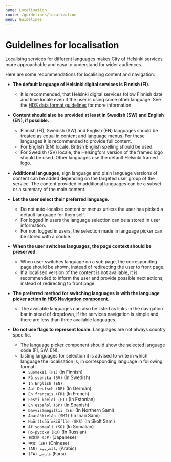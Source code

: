 ```yaml
---
name: Localisation
route: /guidelines/localization
menu: Guidelines
---
```




# Guidelines for localisation
<LargeParagraph>
    Localising services for different languages makes City of Helsinki services more approachable and easy to understand for wider audiences.
</LargeParagraph>

Here are some recommendations for localising content and navigation:

- **The default language of Helsinki digital services is Finnish (FI).**
  - It is recommended, that Helsinki digital services follow Finnish date and time locale even if the user is using some other language. See the [HDS data format guidelines](https://hds.hel.fi/guidelines/data-formats "HDS data format guidelines") for more information.
- **Content should also be provided at least in Swedish (SW) and English (EN), if possible.**
  - Finnish (FI), Swedish (SW) and English (EN) languages should be treated as equal in content and language menus. For these languages it is recommended to provide full content.
  - For English (EN) locale, British English spelling should be used.
  - For Swedish (SV) locale, the Helsingfors version of the framed logo should be used. Other languages use the default Helsinki framed logo.
- **Additional languages**, sign language and plain language versions of content can be added depending on the targeted user group of the service. The content provided in additional languages can be a subset or a summary of the main content.


- **Let the user select their preferred language.**
  - Do not auto-localise content or menus unless the user has picked a default language for them self. 
  - For logged in users the language selection can be a stored in user information.
  - For non logged in users, the selection made in language picker can be stored with a cookie.
- **When the user switches languages, the page context should be preserved.**
  - When user switches language on a sub page, the corresponding page should be shown, instead of redirecting the user to front page.
  - If a localised version of the content is not available, it is recommended to inform the user and provide possible next actions, instead of redirecting to front page.
- **The preferred method for switching languages is with the language picker action in [HDS Navigation component](https://hds.hel.fi/components/navigation "HDS Navigation component documentation").**
  - The available languages can also be listed as links in the navigation bar in stead of dropdown, if the services navigation is simple and there are less than three available languages.
- **Do not use flags to represent locale.** Languages are not always country specific.
  - The language picker component should show the selected language code (FI, SW, EN). 
  - Listing languages for selection it is advised to write in which language the localisation is, in corresponding language in following format:
    - `Suomeksi (FI)` (In Finnish)
    - `På svenska (SV)` (In Swedish)
    - `In English (EN)`
    - `Auf Deutsch (DE)` (In German)
    - `En français (FR)` (In French)
    - `Eesti keelel (ET)` (In Estonian)
    - `En español (SP)` (In Spanish)
    - `Davvisámegillii (SE)` (In Northern Sami)
    - `Anarâškielân (SMI)` (In Inari Sami)
    - `Nuõrttsää´mǩiõ´lle (SKS)` (In Skolt Sami)
    - `Af soomaali (SO)` (In Somalian)
    - `По-русски (RU)` (In Russian)
    - `日本語 (JP)` (Japanese)
    - `中文 (ZH)` (Chinese)
    - `(AR) بالعربية` (Arabic)
    - `(FA) فارسی` (Fārsī)